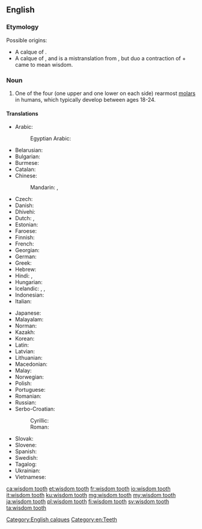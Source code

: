 ==English==
{{wikipedia}}

===Etymology===
Possible origins:

* A calque of {{etyl|la|-}} {{term|dens sapientae|dēns sapientiae|lang=la}}.
* A calque of {{etyl|nl|-}} {{term|verstandskies||far standing molar|lang=nl}}, and is a mistranslation from {{term|verstand||wisdom|lang=nl}}, but duo a contraction of {{term|ver||far|lang=nl}} + {{term|stand||stand|lang=nl}} came to mean wisdom.

===Noun===
{{en-noun|head=[[wisdom]] [[tooth]]|wisdom teeth}}

# {{context|dentistry|lang=en}} One of the four (one upper and one lower on each side) rearmost [[molar]]s in humans, which typically develop between ages 18-24.

====Translations====
{{trans-top|rearmost molar in humans}}
* Arabic: {{t|ar|دِرْس اَلْعَقْل|m}}
*: Egyptian Arabic: {{t|arz|درس العقل|m|tr=ders el-ʿaʾl|sc=Arab}}
* Belarusian: {{t|be|зуб му́драсці|m|sc=Cyrl}}
* Bulgarian: {{t+|bg|мъдре́ц|m}}
* Burmese: {{t+|my|အံဆုံး|sc=Mymr}}
* Catalan: {{t|ca|queixal del seny|m}}
* Chinese:
*: Mandarin: {{t|cmn|智齒|sc=Hani}}, {{t+|cmn|智齿|tr=zhìchǐ|sc=Hani}}
* Czech: {{t|cs|zub moudrosti|m}}
* Danish: {{t|da|visdomstand}}
* Dhivehi: {{t|dv|އެންމެ އެތެރެ ކޮލުދަތް|sc=Thaa}}
* Dutch: {{t|nl|verstandskies|m}}, {{qualifier|Belgium}} {{t|nl|wijsheidstand|m}}
* Estonian: {{t|et|tarkusehammas}}
* Faroese: {{t|fo|vísdómsjakslur|m}}
* Finnish: {{t+|fi|viisaudenhammas}}
* French: {{t+|fr|dent de sagesse|f}}
* Georgian: {{t|ka|სიბრძნის კბილი|sc=Geor}}
* German: {{t+|de|Weisheitszahn|m}}
* Greek: {{t+|el|φρονιμίτης|m}}
* Hebrew: {{t|he|שן בינה|f|tr=shen bina}}
* Hindi: {{t|hi|अकल दाढ़}}, {{t|hi|तीसरे दाढ़}}
* Hungarian: {{t+|hu|bölcsességfog}}
* Icelandic: {{t|is|endajaxl|m}}, {{t+|is|vísdómstönn|f}}, {{t|is|geirjaxl|m}}
* Indonesian: {{t+|id|gigi bungsu}}
* Italian: {{t|it|dente del giudizio|m}}
{{trans-mid}}
* Japanese: {{t|ja|親知らず|tr=おやしらず, oya-shirazu}}
* Malayalam: {{t|ml|വിവേകദന്തങ്ങൾ|sc=Mlym}}
* Norman: {{t|nrf|dent d'sagesse|f}}
* Kazakh: {{t|kk|ақыл тіс|sc=Cyrl}}
* Korean: {{t|ko|사랑니|tr=salangni|sc=Kore}}
* Latin: {{t|la|dēns sapientiae|m}}
* Latvian: {{t|lv|gudrības zobs|m}}
* Lithuanian: {{t|lt|išminties dantis|m}}
* Macedonian: {{t|mk|у́мник|m}}
* Malay: {{t|ms|gigi bongsu}}
* Norwegian: {{t|no|visdomstann|m}}
* Polish: {{t|pl|ząb mądrości|m}}
* Portuguese: {{t+|pt|siso|m}}
* Romanian: {{t+|ro|măsea de minte|f}}
* Russian: {{t|ru|зуб му́дрости|m}}
* Serbo-Croatian:
*: Cyrillic: {{t|sh|умњак|m|sc=Cyrl}}
*: Roman: {{t+|sh|umnjak|m|sc=Latn}}
* Slovak: {{t|sk|zub múdrosti|m}}
* Slovene: {{t|sl|modrostni zob|m}}
* Spanish: {{t|es|muela del juicio|f}}
* Swedish: {{t+|sv|visdomstand|c}}
* Tagalog: {{t|tl|ngipin ng karunungan}}
* Ukrainian: {{t|uk|зуб му́дрості|m|sc=Cyrl}}
* Vietnamese: {{t+|vi|răng khôn}}
{{trans-bottom}}

[[Category:English calques]]
[[Category:en:Teeth]]
[[ca:wisdom tooth]]
[[et:wisdom tooth]]
[[fr:wisdom tooth]]
[[io:wisdom tooth]]
[[it:wisdom tooth]]
[[ku:wisdom tooth]]
[[mg:wisdom tooth]]
[[my:wisdom tooth]]
[[ja:wisdom tooth]]
[[pl:wisdom tooth]]
[[fi:wisdom tooth]]
[[sv:wisdom tooth]]
[[ta:wisdom tooth]]